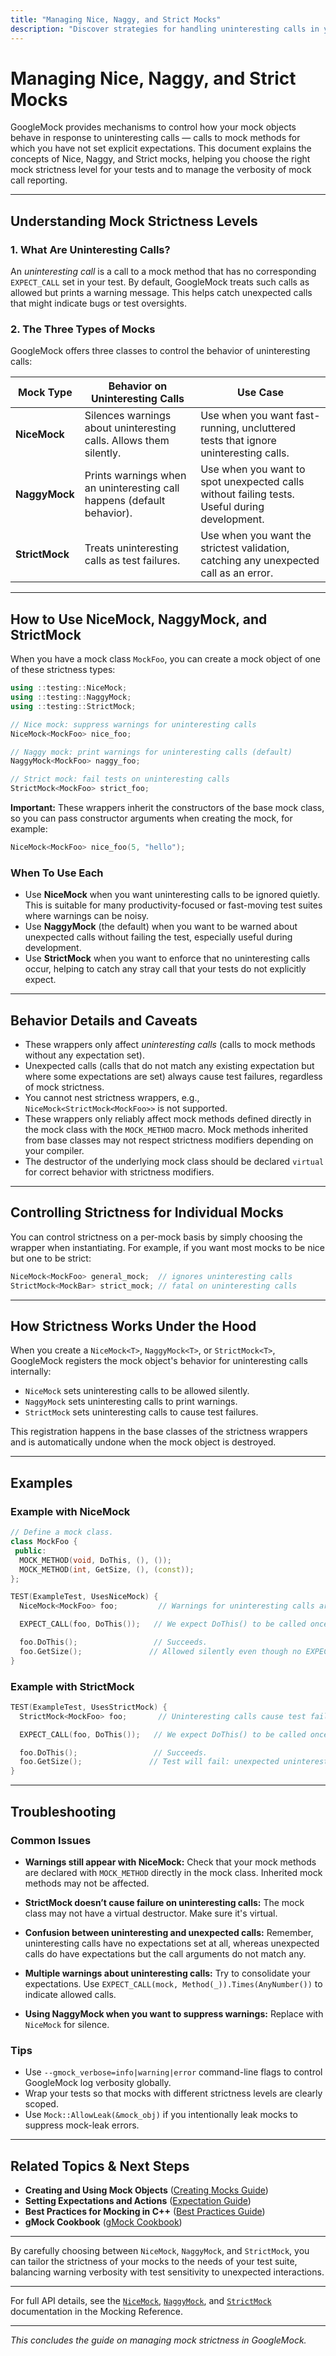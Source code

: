 ```yaml
---
title: "Managing Nice, Naggy, and Strict Mocks"
description: "Discover strategies for handling uninteresting calls in your mocks using NiceMock, NaggyMock, and StrictMock classes. Learn which patterns work best for comprehensive or fast-moving test suites."
---
```


# Managing Nice, Naggy, and Strict Mocks

GoogleMock provides mechanisms to control how your mock objects behave in response to uninteresting calls — calls to mock methods for which you have not set explicit expectations. This document explains the concepts of Nice, Naggy, and Strict mocks, helping you choose the right mock strictness level for your tests and to manage the verbosity of mock call reporting.

---

## Understanding Mock Strictness Levels

### 1. What Are Uninteresting Calls?

An *uninteresting call* is a call to a mock method that has no corresponding `EXPECT_CALL` set in your test. By default, GoogleMock treats such calls as allowed but prints a warning message. This helps catch unexpected calls that might indicate bugs or test oversights.

### 2. The Three Types of Mocks

GoogleMock offers three classes to control the behavior of uninteresting calls:

| Mock Type | Behavior on Uninteresting Calls             | Use Case                              |
|-----------|--------------------------------------------|-------------------------------------|
| **NiceMock**  | Silences warnings about uninteresting calls. Allows them silently. | Use when you want fast-running, uncluttered tests that ignore uninteresting calls. |
| **NaggyMock** | Prints warnings when an uninteresting call happens (default behavior). | Use when you want to spot unexpected calls without failing tests. Useful during development. |
| **StrictMock** | Treats uninteresting calls as test failures.                        | Use when you want the strictest validation, catching any unexpected call as an error. |

---

## How to Use NiceMock, NaggyMock, and StrictMock

When you have a mock class `MockFoo`, you can create a mock object of one of these strictness types:

```cpp
using ::testing::NiceMock;
using ::testing::NaggyMock;
using ::testing::StrictMock;

// Nice mock: suppress warnings for uninteresting calls
NiceMock<MockFoo> nice_foo;

// Naggy mock: print warnings for uninteresting calls (default)
NaggyMock<MockFoo> naggy_foo;

// Strict mock: fail tests on uninteresting calls
StrictMock<MockFoo> strict_foo;
```

**Important:** These wrappers inherit the constructors of the base mock class, so you can pass constructor arguments when creating the mock, for example:

```cpp
NiceMock<MockFoo> nice_foo(5, "hello");
```

### When To Use Each

- Use **NiceMock** when you want uninteresting calls to be ignored quietly. This is suitable for many productivity-focused or fast-moving test suites where warnings can be noisy.
- Use **NaggyMock** (the default) when you want to be warned about unexpected calls without failing the test, especially useful during development.
- Use **StrictMock** when you want to enforce that no uninteresting calls occur, helping to catch any stray call that your tests do not explicitly expect.

---

## Behavior Details and Caveats

- These wrappers only affect *uninteresting calls* (calls to mock methods without any expectation set).
- Unexpected calls (calls that do not match any existing expectation but where some expectations are set) always cause test failures, regardless of mock strictness.
- You cannot nest strictness wrappers, e.g., `NiceMock<StrictMock<MockFoo>>` is not supported.
- These wrappers only reliably affect mock methods defined directly in the mock class with the `MOCK_METHOD` macro. Mock methods inherited from base classes may not respect strictness modifiers depending on your compiler.
- The destructor of the underlying mock class should be declared `virtual` for correct behavior with strictness modifiers.

---

## Controlling Strictness for Individual Mocks

You can control strictness on a per-mock basis by simply choosing the wrapper when instantiating. For example, if you want most mocks to be nice but one to be strict:

```cpp
NiceMock<MockFoo> general_mock;  // ignores uninteresting calls
StrictMock<MockBar> strict_mock; // fatal on uninteresting calls
```

---

## How Strictness Works Under the Hood

When you create a `NiceMock<T>`, `NaggyMock<T>`, or `StrictMock<T>`, GoogleMock registers the mock object's behavior for uninteresting calls internally:

- `NiceMock` sets uninteresting calls to be allowed silently.
- `NaggyMock` sets uninteresting calls to print warnings.
- `StrictMock` sets uninteresting calls to cause test failures.

This registration happens in the base classes of the strictness wrappers and is automatically undone when the mock object is destroyed.

---

## Examples

### Example with NiceMock

```cpp
// Define a mock class.
class MockFoo {
 public:
  MOCK_METHOD(void, DoThis, (), ());
  MOCK_METHOD(int, GetSize, (), (const));
};

TEST(ExampleTest, UsesNiceMock) {
  NiceMock<MockFoo> foo;         // Warnings for uninteresting calls are suppressed.

  EXPECT_CALL(foo, DoThis());   // We expect DoThis() to be called once.

  foo.DoThis();                 // Succeeds.
  foo.GetSize();               // Allowed silently even though no EXPECT_CALL set.
}
```

### Example with StrictMock

```cpp
TEST(ExampleTest, UsesStrictMock) {
  StrictMock<MockFoo> foo;       // Uninteresting calls cause test failures.

  EXPECT_CALL(foo, DoThis());   // We expect DoThis() to be called once.

  foo.DoThis();                 // Succeeds.
  foo.GetSize();               // Test will fail: unexpected uninteresting call.
}
```

---

## Troubleshooting

### Common Issues

- **Warnings still appear with NiceMock:** Check that your mock methods are declared with `MOCK_METHOD` directly in the mock class. Inherited mock methods may not be affected.

- **StrictMock doesn’t cause failure on uninteresting calls:** The mock class may not have a virtual destructor. Make sure it's virtual.

- **Confusion between uninteresting and unexpected calls:** Remember, uninteresting calls have no expectations set at all, whereas unexpected calls do have expectations but the call arguments do not match any.

- **Multiple warnings about uninteresting calls:** Try to consolidate your expectations. Use `EXPECT_CALL(mock, Method(_)).Times(AnyNumber())` to indicate allowed calls.

- **Using NaggyMock when you want to suppress warnings:** Replace with `NiceMock` for silence.

### Tips

- Use `--gmock_verbose=info|warning|error` command-line flags to control GoogleMock log verbosity globally.
- Wrap your tests so that mocks with different strictness levels are clearly scoped.
- Use `Mock::AllowLeak(&mock_obj)` if you intentionally leak mocks to suppress mock-leak errors.

---

## Related Topics & Next Steps

- **Creating and Using Mock Objects** ([Creating Mocks Guide](https://google.github.io/googletest/guides/mocking-patterns/creating-mocks))
- **Setting Expectations and Actions** ([Expectation Guide](https://google.github.io/googletest/guides/mocking-patterns/setting-expectations-actions))
- **Best Practices for Mocking in C++** ([Best Practices Guide](https://google.github.io/googletest/guides/mocking-patterns/best-practices-mocking))
- **gMock Cookbook** ([gMock Cookbook](https://google.github.io/googletest/gmock_cook_book.html))

---

By carefully choosing between `NiceMock`, `NaggyMock`, and `StrictMock`, you can tailor the strictness of your mocks to the needs of your test suite, balancing warning verbosity with test sensitivity to unexpected interactions.

---

For full API details, see the [`NiceMock`](https://google.github.io/googletest/reference/mocking.html#NiceMock), [`NaggyMock`](https://google.github.io/googletest/reference/mocking.html#NaggyMock), and [`StrictMock`](https://google.github.io/googletest/reference/mocking.html#StrictMock) documentation in the Mocking Reference.

---

*This concludes the guide on managing mock strictness in GoogleMock.*